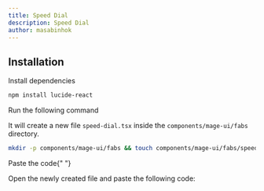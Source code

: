 ```yaml
---
title: Speed Dial
description: Speed Dial
author: masabinhok
---
```


<ComponentPreview name="fabs-speed-dial--docs" />

## Installation

<Steps>
<Step>Install dependencies</Step>

```bash
npm install lucide-react
```

<Step>Run the following command</Step>

It will create a new file `speed-dial.tsx` inside the `components/mage-ui/fabs` directory.

```bash
mkdir -p components/mage-ui/fabs && touch components/mage-ui/fabs/speed-dial.tsx
```

<Step>Paste the code</Step>{" "}

Open the newly created file and paste the following code:

```jsx file=<rootDir>/mage-ui/fabs/speed-dial.tsx

```

</Steps>
